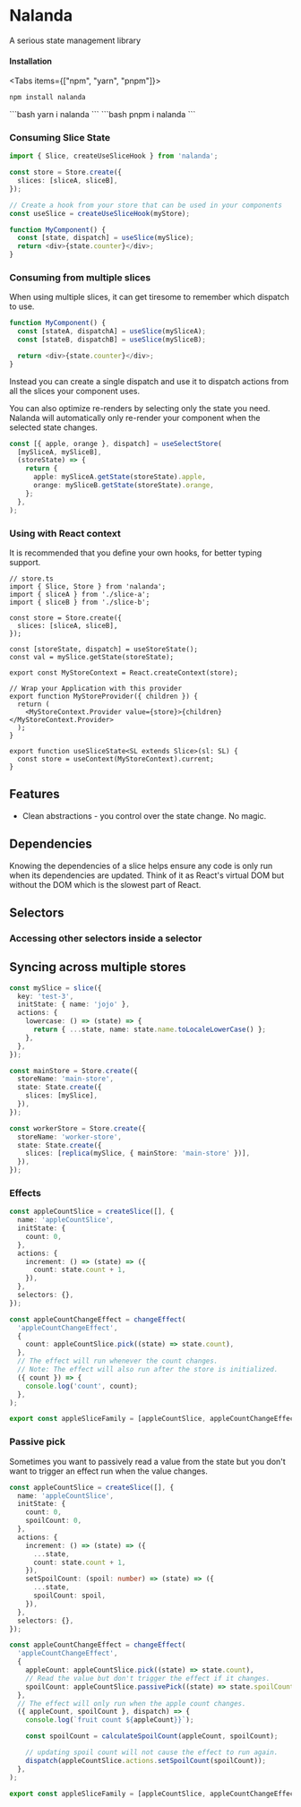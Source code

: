 
# Nalanda

A serious state management library

#### Installation


<Tabs items={["npm", "yarn", "pnpm"]}>
  <Tab>  
```bash
npm install nalanda
```
  </Tab>

  <Tab>
```bash
yarn i nalanda
```
  </Tab>

  <Tab>
```bash
pnpm i nalanda
```
  </Tab>
</Tabs>

### Consuming Slice State

```ts
import { Slice, createUseSliceHook } from 'nalanda';

const store = Store.create({
  slices: [sliceA, sliceB],
});

// Create a hook from your store that can be used in your components
const useSlice = createUseSliceHook(myStore);

function MyComponent() {
  const [state, dispatch] = useSlice(mySlice);
  return <div>{state.counter}</div>;
}
```

### Consuming from multiple slices

When using multiple slices, it can get tiresome to remember which dispatch to use.

```ts
function MyComponent() {
  const [stateA, dispatchA] = useSlice(mySliceA);
  const [stateB, dispatchB] = useSlice(mySliceB);

  return <div>{state.counter}</div>;
}
```

Instead you can create a single dispatch and use it to dispatch actions from all the slices your component uses.

You can also optimize re-renders by selecting only the state you need. Nalanda will automatically only re-render your component when the selected state changes.

```ts
const [{ apple, orange }, dispatch] = useSelectStore(
  [mySliceA, mySliceB],
  (storeState) => {
    return {
      apple: mySliceA.getState(storeState).apple,
      orange: mySliceB.getState(storeState).orange,
    };
  },
);
```

### Using with React context

It is recommended that you define your own hooks, for better typing support.

```tsx
// store.ts
import { Slice, Store } from 'nalanda';
import { sliceA } from './slice-a';
import { sliceB } from './slice-b';

const store = Store.create({
  slices: [sliceA, sliceB],
});

const [storeState, dispatch] = useStoreState();
const val = mySlice.getState(storeState);

export const MyStoreContext = React.createContext(store);

// Wrap your Application with this provider
export function MyStoreProvider({ children }) {
  return (
    <MyStoreContext.Provider value={store}>{children}</MyStoreContext.Provider>
  );
}

export function useSliceState<SL extends Slice>(sl: SL) {
  const store = useContext(MyStoreContext).current;
}
```

## Features

- Clean abstractions - you control over the state change. No magic.

## Dependencies

Knowing the dependencies of a slice helps ensure any code is only run when its dependencies are updated. Think of it as React's virtual DOM but without the DOM which is the slowest part of React.

## Selectors

### Accessing other selectors inside a selector

## Syncing across multiple stores

```ts
const mySlice = slice({
  key: 'test-3',
  initState: { name: 'jojo' },
  actions: {
    lowercase: () => (state) => {
      return { ...state, name: state.name.toLocaleLowerCase() };
    },
  },
});

const mainStore = Store.create({
  storeName: 'main-store',
  state: State.create({
    slices: [mySlice],
  }),
});

const workerStore = Store.create({
  storeName: 'worker-store',
  state: State.create({
    slices: [replica(mySlice, { mainStore: 'main-store' })],
  }),
});
```

### Effects

```ts
const appleCountSlice = createSlice([], {
  name: 'appleCountSlice',
  initState: {
    count: 0,
  },
  actions: {
    increment: () => (state) => ({
      count: state.count + 1,
    }),
  },
  selectors: {},
});

const appleCountChangeEffect = changeEffect(
  'appleCountChangeEffect',
  {
    count: appleCountSlice.pick((state) => state.count),
  },
  // The effect will run whenever the count changes.
  // Note: The effect will also run after the store is initialized.
  ({ count }) => {
    console.log('count', count);
  },
);

export const appleSliceFamily = [appleCountSlice, appleCountChangeEffect];
```

### Passive pick

Sometimes you want to passively read a value from the state but you don't want to trigger an effect run when the value changes.

```ts
const appleCountSlice = createSlice([], {
  name: 'appleCountSlice',
  initState: {
    count: 0,
    spoilCount: 0,
  },
  actions: {
    increment: () => (state) => ({
      ...state,
      count: state.count + 1,
    }),
    setSpoilCount: (spoil: number) => (state) => ({
      ...state,
      spoilCount: spoil,
    }),
  },
  selectors: {},
});

const appleCountChangeEffect = changeEffect(
  'appleCountChangeEffect',
  {
    appleCount: appleCountSlice.pick((state) => state.count),
    // Read the value but don't trigger the effect if it changes.
    spoilCount: appleCountSlice.passivePick((state) => state.spoilCount),
  },
  // The effect will only run when the apple count changes.
  ({ appleCount, spoilCount }, dispatch) => {
    console.log(`fruit count ${appleCount}}`);

    const spoilCount = calculateSpoilCount(appleCount, spoilCount);

    // updating spoil count will not cause the effect to run again.
    dispatch(appleCountSlice.actions.setSpoilCount(spoilCount));
  },
);

export const appleSliceFamily = [appleCountSlice, appleCountChangeEffect];
```

